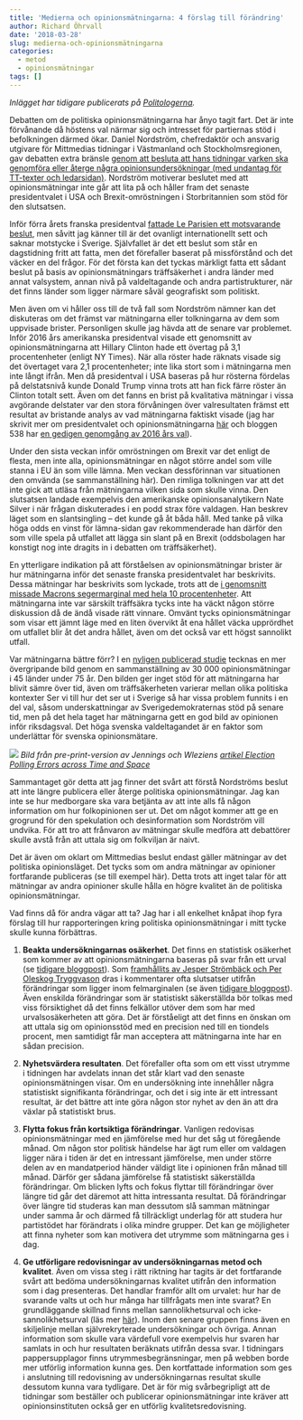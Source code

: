 ```yaml
---
title: 'Medierna och opinionsmätningarna: 4 förslag till förändring'
author: Richard Öhrvall
date: '2018-03-28'
slug: medierna-och-opinionsmätningarna
categories:
  - metod
  - opinionsmätningar
tags: []
---
```

*Inlägget har tidigare publicerats på [Politologerna](https://politologerna.wordpress.com/2018/03/28/medierna-och-opinionsmatningarna-fyra-forslag-till-forandring/).*

Debatten om de politiska opinionsmätningarna har ånyo tagit fart. Det är inte förvånande då höstens val närmar sig och intresset för partiernas stöd i befolkningen därmed ökar. Daniel Nordström, chefredaktör och ansvarig utgivare för Mittmedias tidningar i Västmanland och Stockholmsregionen, gav debatten extra bränsle [genom att besluta att hans tidningar varken ska genomföra eller återge några opinionsundersökningar (med undantag för TT-texter och ledarsidan)](https://blogg.mittmedia.se/nordstrom/2018/02/13/valar-da-sager-vi-nej-till-opinionsundersokningar/). Nordström motiverar beslutet med att opinionsmätningar inte går att lita på och håller fram det senaste presidentvalet i USA och Brexit-omröstningen i Storbritannien som stöd för den slutsatsen.

Inför förra årets franska presidentval [fattade Le Parisien ett motsvarande beslut](https://www.theguardian.com/world/2017/jan/13/french-newspaper-le-parisien-abandons-opinion-polls-french-presidential-election-vote), men såvitt jag känner till är det ovanligt internationellt sett och saknar motstycke i Sverige. Självfallet är det ett beslut som står en dagstidning fritt att fatta, men det förefaller baserat på missförstånd och det väcker en del frågor. För det första kan det tyckas märkligt fatta ett sådant beslut på basis av opinionsmätningars träffsäkerhet i andra länder med annat valsystem, annan nivå på valdeltagande och andra partistrukturer, när det finns länder som ligger närmare såväl geografiskt som politiskt.

Men även om vi håller oss till de två fall som Nordström nämner kan det diskuteras om det främst var mätningarna eller tolkningarna av dem som uppvisade brister. Personligen skulle jag hävda att de senare var problemet. Inför 2016 års amerikanska presidentval visade ett genomsnitt av opinionsmätningarna att Hillary Clinton hade ett övertag på 3,1 procentenheter (enligt NY Times). När alla röster hade räknats visade sig det övertaget vara 2,1 procentenheter; inte lika stort som i mätningarna men inte långt ifrån. Men då presidentval i USA baseras på hur rösterna fördelas på delstatsnivå kunde Donald Trump vinna trots att han fick färre röster än Clinton totalt sett. Även om det fanns en brist på kvalitativa mätningar i vissa avgörande delstater var den stora förvåningen över valresultaten främst ett resultat av bristande analys av vad mätningarna faktiskt visade (jag har skrivit mer om presidentvalet och opinionsmätningarna [här](https://politologerna.wordpress.com/2016/11/22/opinionsmatarnas-problem-i-usa-och-har-hemma/) och bloggen 538 har [en gedigen genomgång av 2016 års val](http://fivethirtyeight.com/features/the-real-story-of-2016/)).

Under den sista veckan inför omröstningen om Brexit var det enligt de flesta, men inte alla, opinionsmätningar en något större andel som ville stanna i EU än som ville lämna. Men veckan dessförinnan var situationen den omvända (se sammanställning här). Den rimliga tolkningen var att det inte gick att utläsa från mätningarna vilken sida som skulle vinna. Den slutsatsen landade exempelvis den amerikanske opinionsanalytikern Nate Silver i när frågan diskuterades i en podd strax före valdagen. Han beskrev läget som en slantsingling – det kunde gå åt båda håll. Med tanke på vilka höga odds en vinst för lämna-sidan gav rekommenderade han därför den som ville spela på utfallet att lägga sin slant på en Brexit (oddsbolagen har konstigt nog inte dragits in i debatten om träffsäkerhet).

En ytterligare indikation på att förståelsen av opinionsmätningar brister är hur mätningarna inför det senaste franska presidentvalet har beskrivits. Dessa mätningar har beskrivits som lyckade, trots att de [i genomsnitt missade Macrons segermarginal med hela 10 procentenheter](https://fivethirtyeight.com/features/macron-won-but-the-french-polls-were-way-off/). Att mätningarna inte var särskilt träffsäkra tycks inte ha väckt någon större diskussion då de ändå visade rätt vinnare. Omvänt tycks opinionsmätningar som visar ett jämnt läge med en liten övervikt åt ena hållet väcka upprördhet om utfallet blir åt det andra hållet, även om det också var ett högst sannolikt utfall.

Var mätningarna bättre förr? I en [nyligen publicerad studie](https://www.nature.com/articles/s41562-018-0315-6) tecknas en mer övergripande bild genom en sammanställning av 30 000 opinionsmätningar i 45 länder under 75 år. Den bilden ger inget stöd för att mätningarna har blivit sämre över tid, även om träffsäkerheten varierar mellan olika politiska kontexter Ser vi till hur det ser ut i Sverige så har vissa problem funnits i en del val, såsom underskattningar av Sverigedemokraternas stöd på senare tid, men på det hela taget har mätningarna gett en god bild av opinionen inför riksdagsval. Det höga svenska valdeltagandet är en faktor som underlättar för svenska opinionsmätare.

![](img/posts/polls.png)
*Bild från pre-print-version av Jennings och Wleziens [artikel Election Polling Errors across Time and Space](https://eprints.soton.ac.uk/413658/1/JenningsWlezienPollingErrors.pdf)*

Sammantaget gör detta att jag finner det svårt att förstå Nordströms beslut att inte längre publicera eller återge politiska opinionsmätningar. Jag kan inte se hur medborgare ska vara betjänta av att inte alls få någon information om hur folkopinionen ser ut. Det om något kommer att ge en grogrund för den spekulation och desinformation som Nordström vill undvika. För att tro att frånvaron av mätningar skulle medföra att debattörer skulle avstå från att uttala sig om folkviljan är naivt.

Det är även om oklart om Mittmedias beslut endast gäller mätningar av det politiska opinionsläget. Det tycks som om andra mätningar av opinioner fortfarande publiceras (se till exempel här). Detta trots att inget talar för att mätningar av andra opinioner skulle hålla en högre kvalitet än de politiska opinionsmätningar.

Vad finns då för andra vägar att ta? Jag har i all enkelhet knåpat ihop fyra förslag till hur rapporteringen kring politiska opinionsmätningar i mitt tycke skulle kunna förbättras.

1. **Beakta undersökningarnas osäkerhet**. Det finns en statistisk osäkerhet som kommer av att opinionsmätningarna baseras på svar från ett urval (se [tidigare bloggpost](https://politologerna.wordpress.com/2013/01/30/den-mytomspunna-felmarginalen/)). Som [framhållits av Jesper Strömbäck och Per Oleskog Tryggvason](http://statfr.blogspot.se/2017/11/fakta-eller-fiktion-om-hur-medier.html) dras i kommentarer ofta slutsatser utifrån förändringar som ligger inom felmarginalen (se även [tidigare bloggpost](https://politologerna.wordpress.com/2015/11/10/vad-ar-statistiskt-sakerstallt-eller-statistiskt-signifikant/)). Även enskilda förändringar som är statistiskt säkerställda bör tolkas med viss försiktighet då det finns felkällor utöver dem som har med urvalsosäkerheten att göra. Det är förståeligt att det finns en önskan om att uttala sig om opinionsstöd med en precision ned till en tiondels procent, men samtidigt får man acceptera att mätningarna inte har en sådan precision.

2. **Nyhetsvärdera resultaten**. Det förefaller ofta som om ett visst utrymme i tidningen har avdelats innan det står klart vad den senaste opinionsmätningen visar. Om en undersökning inte innehåller några statistiskt signifikanta förändringar, och det i sig inte är ett intressant resultat, är det bättre att inte göra någon stor nyhet av den än att dra växlar på statistiskt brus.

3. **Flytta fokus från kortsiktiga förändringar**. Vanligen redovisas opinionsmätningar med en jämförelse med hur det såg ut föregående månad. Om någon stor politisk händelse har ägt rum eller om valdagen ligger nära i tiden är det en intressant jämförelse, men under större delen av en mandatperiod händer väldigt lite i opinionen från månad till månad. Därför ger sådana jämförelse få statistiskt säkerställda förändringar. Om blicken lyfts och fokus flyttar till förändringar över längre tid går det däremot att hitta intressanta resultat. Då förändringar över längre tid studeras kan man dessutom slå samman mätningar under samma år och därmed få tillräckligt underlag för att studera hur partistödet har förändrats i olika mindre grupper. Det kan ge möjligheter att finna nyheter som kan motivera det utrymme som mätningarna ges i dag.

4. **Ge utförligare redovisningar av undersökningarnas metod och kvalitet**. Även om vissa steg i rätt riktning har tagits är det fortfarande svårt att bedöma undersökningarnas kvalitet utifrån den information som i dag presenteras. Det handlar framför allt om urvalet: hur har de svarande valts ut och hur många har tillfrågats men inte svarat? En grundläggande skillnad finns mellan sannolikhetsurval och icke-sannolikhetsurval (läs mer [här](https://politologerna.wordpress.com/2013/01/30/den-mytomspunna-felmarginalen/)). Inom den senare gruppen finns även en skiljelinje mellan självrekryterade undersökningar och övriga. Annan information som skulle vara värdefull vore exempelvis hur svaren har samlats in och hur resultaten beräknats utifrån dessa svar. I tidningars pappersupplagor finns utrymmesbegränsningar, men på webben borde mer utförlig information kunna ges. Den kortfattade information som ges i anslutning till redovisning av undersökningarnas resultat skulle dessutom kunna vara tydligare. Det är för mig svårbegripligt att de tidningar som beställer och publicerar opinionsmätningar inte kräver att opinionsinstituten också ger en utförlig kvalitetsredovisning.